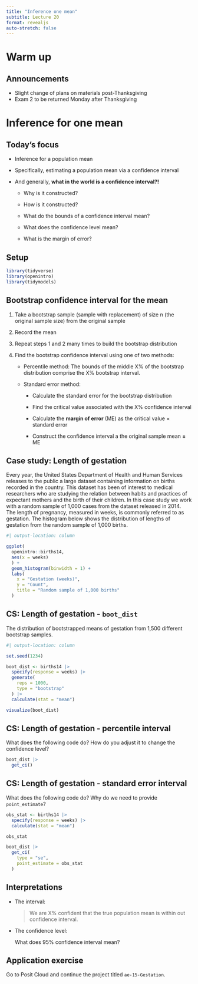 ```yaml
---
title: "Inference one mean"
subtitle: Lecture 20
format: revealjs
auto-stretch: false
---
```


# Warm up

## Announcements

-   Slight change of plans on materials post-Thanksgiving
-   Exam 2 to be returned Monday after Thanksgiving

# Inference for one mean

## Today's focus

-   Inference for a population mean

-   Specifically, estimating a population mean via a confidence interval

-   And generally, **what in the world is a confidence interval?!**

    -   Why is it constructed?

    -   How is it constructed?

    -   What do the bounds of a confidence interval mean?

    -   What does the confidence level mean?

    -   What is the margin of error?

## Setup

```r
library(tidyverse)
library(openintro)
library(tidymodels)
```

## Bootstrap confidence interval for the mean {.smaller}

::: incremental
1.  Take a bootstrap sample (sample with replacement) of size n (the original sample size) from the original sample

2.  Record the mean

3.  Repeat steps 1 and 2 many times to build the bootstrap distribution

4.  Find the bootstrap confidence interval using one of two methods:

    -   Percentile method: The bounds of the middle X% of the bootstrap distribution comprise the X% bootstrap interval.

    -   Standard error method:

        -   Calculate the standard error for the bootstrap distribution

        -   Find the critical value associated with the X% confidence interval

        -   Calculate the **margin of error** (ME) as the critical value $\times$ standard error

        -   Construct the confidence interval a the original sample mean $\pm$ ME
:::

## Case study: Length of gestation {.smaller}

::: task
Every year, the United States Department of Health and Human Services releases to the public a large dataset containing information on births recorded in the country. This dataset has been of interest to medical researchers who are studying the relation between habits and practices of expectant mothers and the birth of their children. In this case study we work with a random sample of 1,000 cases from the dataset released in 2014. The length of pregnancy, measured in weeks, is commonly referred to as gestation. The histogram below shows the distribution of lengths of gestation from the random sample of 1,000 births.
:::

```r
#| output-location: column

ggplot(
  openintro::births14, 
  aes(x = weeks)
  ) +
  geom_histogram(binwidth = 1) +
  labs(
    x = "Gestation (weeks)",
    y = "Count",
    title = "Random sample of 1,000 births"
  )
```

## CS: Length of gestation - `boot_dist`

::: task
The distribution of bootstrapped means of gestation from 1,500 different bootstrap samples.
:::

```r
#| output-location: column

set.seed(1234)

boot_dist <- births14 |>
  specify(response = weeks) |>
  generate(
    reps = 1000, 
    type = "bootstrap"
  ) |>
  calculate(stat = "mean")

visualize(boot_dist)
```

## CS: Length of gestation - percentile interval

::: task
What does the following code do? How do you adjust it to change the confidence level?
:::

```r
boot_dist |>
  get_ci()
```

## CS: Length of gestation - standard error interval {.smaller}

::: task
What does the following code do? Why do we need to provide `point_estimate`?
:::

```r
obs_stat <- births14 |>
  specify(response = weeks) |>
  calculate(stat = "mean")

obs_stat

boot_dist |>
  get_ci(
    type = "se",
    point_estimate = obs_stat
  )
```

## Interpretations

-   The interval:

    > We are X% confident that the true population mean is within out confidence interval.

-   The confidence level:

    ::: task
    What does 95% confidence interval mean?
    :::

## Application exercise

Go to Posit Cloud and continue the project titled `ae-15-Gestation`.
